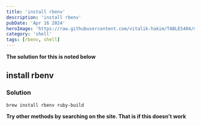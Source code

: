 ```yaml
---
title: 'install rbenv'
description: 'install rbenv'
pubDate: 'Apr 16 2024'
heroImage: 'https://raw.githubusercontent.com/vitalik-hakim/TABLES404/main/error_b/SHELL.jpg'
category: 'shell'
tags: [rbenv, shell]
---
```


**The solution for this is noted below**

## install rbenv

### Solution

```shell
brew install rbenv ruby-build
```

**Try other methods by searching on the site. That is if this doesn't work**
